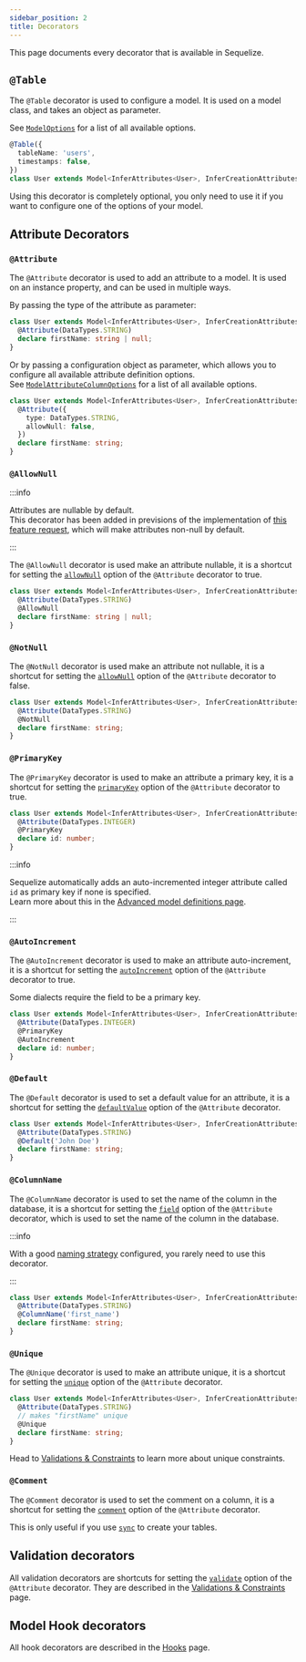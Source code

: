```yaml
---
sidebar_position: 2
title: Decorators
---
```



This page documents every decorator that is available in Sequelize.

<DecoratorInfo />

## `@Table`

The `@Table` decorator is used to configure a model. 
It is used on a model class, and takes an object as parameter.

See [`ModelOptions`](pathname:///api/v7/interfaces/ModelOptions.html) for a list of all available options.

```ts
@Table({
  tableName: 'users',
  timestamps: false,
})
class User extends Model<InferAttributes<User>, InferCreationAttributes<User>> {}
```

Using this decorator is completely optional, you only need to use it if you want to configure one of the options of your model.

## Attribute Decorators

### `@Attribute`

The `@Attribute` decorator is used to add an attribute to a model.
It is used on an instance property, and can be used in multiple ways.

By passing the type of the attribute as parameter:

```ts
class User extends Model<InferAttributes<User>, InferCreationAttributes<User>> {
  @Attribute(DataTypes.STRING)
  declare firstName: string | null;
}
```

Or by passing a configuration object as parameter, which allows you to configure all available attribute definition options.  
See [`ModelAttributeColumnOptions`](pathname:///api/v7/interfaces/ModelAttributeColumnOptions.html) for a list of all available options.

```ts
class User extends Model<InferAttributes<User>, InferCreationAttributes<User>> {
  @Attribute({
    type: DataTypes.STRING,
    allowNull: false,
  })
  declare firstName: string;
}
```

### `@AllowNull`

:::info

Attributes are nullable by default.  
This decorator has been added in previsions of the implementation of [this feature request](https://github.com/sequelize/sequelize/issues/14260), 
which will make attributes non-null by default.

:::

The `@AllowNull` decorator is used make an attribute nullable, 
it is a shortcut for setting the [`allowNull`](pathname:///api/v7/interfaces/ModelAttributeColumnOptions.html#allowNull) option of the `@Attribute` decorator to true.

```ts
class User extends Model<InferAttributes<User>, InferCreationAttributes<User>> {
  @Attribute(DataTypes.STRING)
  @AllowNull
  declare firstName: string | null;
}
```

### `@NotNull`

The `@NotNull` decorator is used make an attribute not nullable,
it is a shortcut for setting the [`allowNull`](pathname:///api/v7/interfaces/ModelAttributeColumnOptions.html#allowNull) option of the `@Attribute` decorator to false.

```ts
class User extends Model<InferAttributes<User>, InferCreationAttributes<User>> {
  @Attribute(DataTypes.STRING)
  @NotNull
  declare firstName: string;
}
```

### `@PrimaryKey`

The `@PrimaryKey` decorator is used to make an attribute a primary key,
it is a shortcut for setting the [`primaryKey`](pathname:///api/v7/interfaces/ModelAttributeColumnOptions.html#primaryKey) option of the `@Attribute` decorator to true.

```ts
class User extends Model<InferAttributes<User>, InferCreationAttributes<User>> {
  @Attribute(DataTypes.INTEGER)
  @PrimaryKey
  declare id: number;
}
```

:::info

Sequelize automatically adds an auto-incremented integer attribute called `id` as primary key if none is specified.  
Learn more about this in the [Advanced model definitions page](./advanced.mdx#prevent-creating-a-default-pk-attribute).

:::

### `@AutoIncrement`

The `@AutoIncrement` decorator is used to make an attribute auto-increment,
it is a shortcut for setting the [`autoIncrement`](pathname:///api/v7/interfaces/ModelAttributeColumnOptions.html#autoIncrement) option of the `@Attribute` decorator to true.

Some dialects require the field to be a primary key.

```ts
class User extends Model<InferAttributes<User>, InferCreationAttributes<User>> {
  @Attribute(DataTypes.INTEGER)
  @PrimaryKey
  @AutoIncrement
  declare id: number;
}
```

### `@Default`

The `@Default` decorator is used to set a default value for an attribute,
it is a shortcut for setting the [`defaultValue`](pathname:///api/v7/interfaces/ModelAttributeColumnOptions.html#defaultValue) option of the `@Attribute` decorator.

```ts
class User extends Model<InferAttributes<User>, InferCreationAttributes<User>> {
  @Attribute(DataTypes.STRING)
  @Default('John Doe')
  declare firstName: string;
}
```

### `@ColumnName`

The `@ColumnName` decorator is used to set the name of the column in the database,
it is a shortcut for setting the [`field`](pathname:///api/v7/interfaces/ModelAttributeColumnOptions.html#field) option of the `@Attribute` decorator,
which is used to set the name of the column in the database.

:::info

With a good [naming strategy](./naming-strategies.mdx) configured, you rarely need to use this decorator.

:::

```ts
class User extends Model<InferAttributes<User>, InferCreationAttributes<User>> {
  @Attribute(DataTypes.STRING)
  @ColumnName('first_name')
  declare firstName: string;
}
```

### `@Unique`

The `@Unique` decorator is used to make an attribute unique,
it is a shortcut for setting the [`unique`](pathname:///api/v7/interfaces/ModelAttributeColumnOptions.html#unique) option of the `@Attribute` decorator.

```ts
class User extends Model<InferAttributes<User>, InferCreationAttributes<User>> {
  @Attribute(DataTypes.STRING)
  // makes "firstName" unique
  @Unique
  declare firstName: string;
}
```

Head to [Validations & Constraints](./validations-and-constraints.md#unique-constraint) to learn more about unique constraints.

### `@Comment`

The `@Comment` decorator is used to set the comment on a column,
it is a shortcut for setting the [`comment`](pathname:///api/v7/interfaces/ModelAttributeColumnOptions.html#comment) option of the `@Attribute` decorator.

This is only useful if you use [`sync`](./model-synchronization.md) to create your tables.

## Validation decorators

All validation decorators are shortcuts for setting the [`validate`](pathname:///api/v7/interfaces/ModelAttributeColumnOptions.html#validate)
option of the `@Attribute` decorator. They are described in the [Validations & Constraints](./validations-and-constraints.md) page.

## Model Hook decorators

All hook decorators are described in the [Hooks](../other-topics/hooks.mdx) page.
